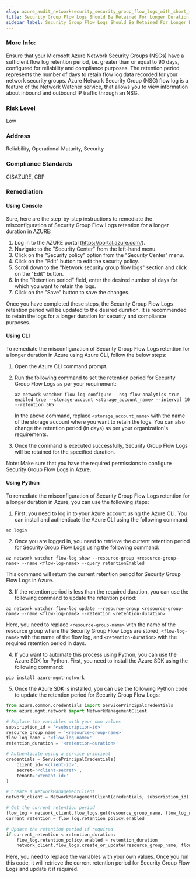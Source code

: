 ```yaml
---
slug: azure_audit_networksecurity_security_group_flow_logs_with_short_retention
title: Security Group Flow Logs Should Be Retained For Longer Duration
sidebar_label: Security Group Flow Logs Should Be Retained For Longer Duration
---
```


### More Info:

Ensure that your Microsoft Azure Network Security Groups (NSGs) have a sufficient flow log retention period, i.e. greater than or equal to 90 days, configured for reliability and compliance purposes. The retention period represents the number of days to retain flow log data recorded for your network security groups. Azure Network Security Group (NSG) flow log is a feature of the Network Watcher service, that allows you to view information about inbound and outbound IP traffic through an NSG.

### Risk Level

Low

### Address

Reliability, Operational Maturity, Security

### Compliance Standards

CISAZURE, CBP
### Remediation

#### Using Console

Sure, here are the step-by-step instructions to remediate the misconfiguration of Security Group Flow Logs retention for a longer duration in AZURE:

1. Log in to the AZURE portal (https://portal.azure.com/).
2. Navigate to the "Security Center" from the left-hand menu.
3. Click on the "Security policy" option from the "Security Center" menu.
4. Click on the "Edit" button to edit the security policy.
5. Scroll down to the "Network security group flow logs" section and click on the "Edit" button.
6. In the "Retention period" field, enter the desired number of days for which you want to retain the logs.
7. Click on the "Save" button to save the changes.

Once you have completed these steps, the Security Group Flow Logs retention period will be updated to the desired duration. It is recommended to retain the logs for a longer duration for security and compliance purposes.

#### Using CLI

To remediate the misconfiguration of Security Group Flow Logs retention for a longer duration in Azure using Azure CLI, follow the below steps:

1. Open the Azure CLI command prompt.

2. Run the following command to set the retention period for Security Group Flow Logs as per your requirement:

   ```
   az network watcher flow-log configure --nsg-flow-analytics true --enabled true --storage-account <storage_account_name> --interval 10 --retention 365
   ```

   In the above command, replace `<storage_account_name>` with the name of the storage account where you want to retain the logs. You can also change the retention period (in days) as per your organization's requirements.

3. Once the command is executed successfully, Security Group Flow Logs will be retained for the specified duration.

Note: Make sure that you have the required permissions to configure Security Group Flow Logs in Azure.

#### Using Python

To remediate the misconfiguration of Security Group Flow Logs retention for a longer duration in Azure, you can use the following steps:

1. First, you need to log in to your Azure account using the Azure CLI. You can install and authenticate the Azure CLI using the following command:

```
az login
```

2. Once you are logged in, you need to retrieve the current retention period for Security Group Flow Logs using the following command:

```
az network watcher flow-log show --resource-group <resource-group-name> --name <flow-log-name> --query retentionEnabled
```

This command will return the current retention period for Security Group Flow Logs in Azure.

3. If the retention period is less than the required duration, you can use the following command to update the retention period:

```
az network watcher flow-log update --resource-group <resource-group-name> --name <flow-log-name> --retention <retention-duration>
```

Here, you need to replace `<resource-group-name>` with the name of the resource group where the Security Group Flow Logs are stored, `<flow-log-name>` with the name of the flow log, and `<retention-duration>` with the required retention period in days.

4. If you want to automate this process using Python, you can use the Azure SDK for Python. First, you need to install the Azure SDK using the following command:

```
pip install azure-mgmt-network
```

5. Once the Azure SDK is installed, you can use the following Python code to update the retention period for Security Group Flow Logs:

```python
from azure.common.credentials import ServicePrincipalCredentials
from azure.mgmt.network import NetworkManagementClient

# Replace the variables with your own values
subscription_id = '<subscription-id>'
resource_group_name = '<resource-group-name>'
flow_log_name = '<flow-log-name>'
retention_duration = '<retention-duration>'

# Authenticate using a service principal
credentials = ServicePrincipalCredentials(
    client_id='<client-id>',
    secret='<client-secret>',
    tenant='<tenant-id>'
)

# Create a NetworkManagementClient
network_client = NetworkManagementClient(credentials, subscription_id)

# Get the current retention period
flow_log = network_client.flow_logs.get(resource_group_name, flow_log_name)
current_retention = flow_log.retention_policy.enabled

# Update the retention period if required
if current_retention < retention_duration:
    flow_log.retention_policy.enabled = retention_duration
    network_client.flow_logs.create_or_update(resource_group_name, flow_log_name, flow_log)
```

Here, you need to replace the variables with your own values. Once you run this code, it will retrieve the current retention period for Security Group Flow Logs and update it if required.



